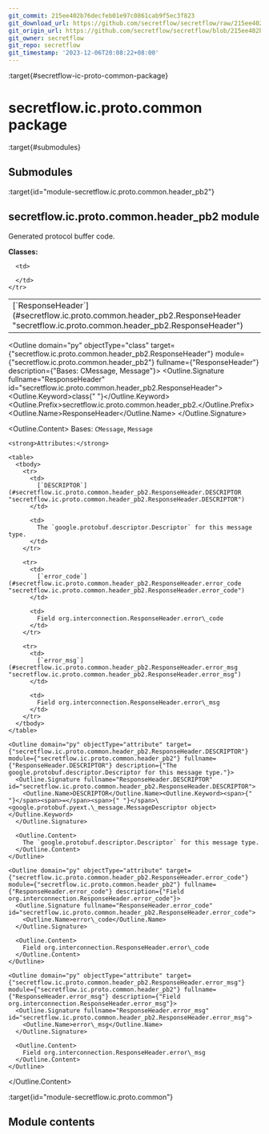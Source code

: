 ```yaml
---
git_commit: 215ee402b76decfeb01e97c0861cab9f5ec3f823
git_download_url: https://github.com/secretflow/secretflow/raw/215ee402b76decfeb01e97c0861cab9f5ec3f823/docs/source/secretflow.ic.proto.common.rst
git_origin_url: https://github.com/secretflow/secretflow/blob/215ee402b76decfeb01e97c0861cab9f5ec3f823/docs/source/secretflow.ic.proto.common.rst
git_owner: secretflow
git_repo: secretflow
git_timestamp: '2023-12-06T20:08:22+08:00'
---
```


:target{#secretflow-ic-proto-common-package}

# secretflow\.ic.proto.common package

:target{#submodules}

## Submodules

:target{id="module-secretflow.ic.proto.common.header_pb2"}

## <Target id="secretflow-ic-proto-common-header-pb2-module" />secretflow\.ic.proto.common.header\_pb2 module

Generated protocol buffer code.

<strong>Classes:</strong>

<table>
  <tbody>
    <tr>
      <td>
        [`ResponseHeader`](#secretflow.ic.proto.common.header_pb2.ResponseHeader "secretflow.ic.proto.common.header_pb2.ResponseHeader")
      </td>

      <td>

      </td>
    </tr>
  </tbody>
</table>

<Outline domain="py" objectType="class" target={"secretflow.ic.proto.common.header_pb2.ResponseHeader"} module={"secretflow.ic.proto.common.header_pb2"} fullname={"ResponseHeader"} description={"Bases: CMessage, Message"}>
  <Outline.Signature fullname="ResponseHeader" id="secretflow.ic.proto.common.header_pb2.ResponseHeader">
    <Outline.Keyword>class<span>{" "}</span></Outline.Keyword><Outline.Prefix>secretflow\.ic.proto.common.header\_pb2.</Outline.Prefix><Outline.Name>ResponseHeader</Outline.Name>
  </Outline.Signature>

  <Outline.Content>
    Bases: `CMessage`, `Message`

    <strong>Attributes:</strong>

    <table>
      <tbody>
        <tr>
          <td>
            [`DESCRIPTOR`](#secretflow.ic.proto.common.header_pb2.ResponseHeader.DESCRIPTOR "secretflow.ic.proto.common.header_pb2.ResponseHeader.DESCRIPTOR")
          </td>

          <td>
            The `google.protobuf.descriptor.Descriptor` for this message type.
          </td>
        </tr>

        <tr>
          <td>
            [`error_code`](#secretflow.ic.proto.common.header_pb2.ResponseHeader.error_code "secretflow.ic.proto.common.header_pb2.ResponseHeader.error_code")
          </td>

          <td>
            Field org.interconnection.ResponseHeader.error\_code
          </td>
        </tr>

        <tr>
          <td>
            [`error_msg`](#secretflow.ic.proto.common.header_pb2.ResponseHeader.error_msg "secretflow.ic.proto.common.header_pb2.ResponseHeader.error_msg")
          </td>

          <td>
            Field org.interconnection.ResponseHeader.error\_msg
          </td>
        </tr>
      </tbody>
    </table>

    <Outline domain="py" objectType="attribute" target={"secretflow.ic.proto.common.header_pb2.ResponseHeader.DESCRIPTOR"} module={"secretflow.ic.proto.common.header_pb2"} fullname={"ResponseHeader.DESCRIPTOR"} description={"The google.protobuf.descriptor.Descriptor for this message type."}>
      <Outline.Signature fullname="ResponseHeader.DESCRIPTOR" id="secretflow.ic.proto.common.header_pb2.ResponseHeader.DESCRIPTOR">
        <Outline.Name>DESCRIPTOR</Outline.Name><Outline.Keyword><span>{" "}</span><span>=</span><span>{" "}</span>\<google.protobuf.pyext.\_message.MessageDescriptor object></Outline.Keyword>
      </Outline.Signature>

      <Outline.Content>
        The `google.protobuf.descriptor.Descriptor` for this message type.
      </Outline.Content>
    </Outline>

    <Outline domain="py" objectType="attribute" target={"secretflow.ic.proto.common.header_pb2.ResponseHeader.error_code"} module={"secretflow.ic.proto.common.header_pb2"} fullname={"ResponseHeader.error_code"} description={"Field org.interconnection.ResponseHeader.error_code"}>
      <Outline.Signature fullname="ResponseHeader.error_code" id="secretflow.ic.proto.common.header_pb2.ResponseHeader.error_code">
        <Outline.Name>error\_code</Outline.Name>
      </Outline.Signature>

      <Outline.Content>
        Field org.interconnection.ResponseHeader.error\_code
      </Outline.Content>
    </Outline>

    <Outline domain="py" objectType="attribute" target={"secretflow.ic.proto.common.header_pb2.ResponseHeader.error_msg"} module={"secretflow.ic.proto.common.header_pb2"} fullname={"ResponseHeader.error_msg"} description={"Field org.interconnection.ResponseHeader.error_msg"}>
      <Outline.Signature fullname="ResponseHeader.error_msg" id="secretflow.ic.proto.common.header_pb2.ResponseHeader.error_msg">
        <Outline.Name>error\_msg</Outline.Name>
      </Outline.Signature>

      <Outline.Content>
        Field org.interconnection.ResponseHeader.error\_msg
      </Outline.Content>
    </Outline>
  </Outline.Content>
</Outline>

:target{id="module-secretflow.ic.proto.common"}

## <Target id="module-contents" />Module contents
